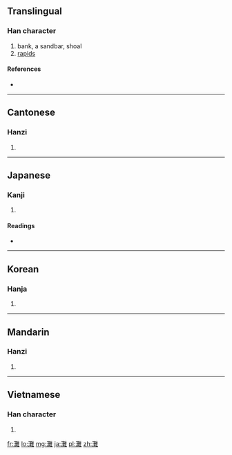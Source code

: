 {{also|滩}}
==Translingual==

===Han character===
{{Han char|rn=85|rad=水|as=19|sn=22|four=3011<sub>4</sub>|canj=水廿人土 (ETOG)}}

# bank, a sandbar, shoal
# [[rapids]]

====References====
* {{Han ref|kx=0663.220|dkj=18784|dj=1072.140|hdz=31794.040|uh=7058|ud=28760|bh=C579|bd=50553}}

----

==Cantonese==

===Hanzi===
{{yue-hanzi|jyut=|y=taan1|sim=滩}}

# {{defn|lang=yue|sort=水19}}

----

==Japanese==

===Kanji===
{{ja-kanji|grade=|rs=水19}}

# {{defn|lang=ja|sort=水19}}

====Readings====
* {{ja-readings|on=[[だん]] (dan), [[かん]] (kan)|kun=[[せ]] (se), [[なだ]] (nada)}}

----

==Korean==

===Hanja===
{{ko-hanja|hangeul=탄|eumhun=|rv=tan|mr=t'an|y=than}}

# {{defn|lang=ko|sort=水19}}

----

==Mandarin==

===Hanzi===
{{cmn-hanzi|sim=滩|pin=[[tān]] ([[tan1]])|wg=t'an<sup>1</sup>}}

# {{defn|lang=cmn|sort=水19}}

----

==Vietnamese==

===Han character===
{{vi-hantu|[[than]]|rs=水19}}

# {{defn|lang=vi|sort=水19}}

[[fr:灘]]
[[lo:灘]]
[[mg:灘]]
[[ja:灘]]
[[pl:灘]]
[[zh:灘]]